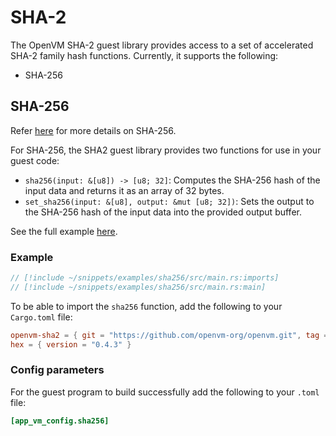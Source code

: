 # SHA-2

The OpenVM SHA-2 guest library provides access to a set of accelerated SHA-2 family hash functions. Currently, it supports the following:

- SHA-256

## SHA-256

Refer [here](https://nvlpubs.nist.gov/nistpubs/FIPS/NIST.FIPS.180-4.pdf) for more details on SHA-256.

For SHA-256, the SHA2 guest library provides two functions for use in your guest code:

- `sha256(input: &[u8]) -> [u8; 32]`: Computes the SHA-256 hash of the input data and returns it as an array of 32 bytes.
- `set_sha256(input: &[u8], output: &mut [u8; 32])`: Sets the output to the SHA-256 hash of the input data into the provided output buffer.

See the full example [here](https://github.com/openvm-org/openvm/blob/main/examples/sha256/src/main.rs).

### Example

```rust
// [!include ~/snippets/examples/sha256/src/main.rs:imports]
// [!include ~/snippets/examples/sha256/src/main.rs:main]
```

To be able to import the `sha256` function, add the following to your `Cargo.toml` file:

```toml
openvm-sha2 = { git = "https://github.com/openvm-org/openvm.git", tag = "v1.4.1" }
hex = { version = "0.4.3" }
```

### Config parameters

For the guest program to build successfully add the following to your `.toml` file:

```toml
[app_vm_config.sha256]
